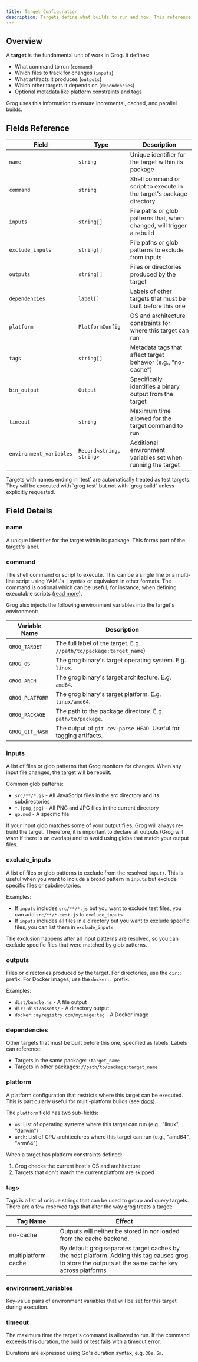```yaml
---
title: Target Configuration
description: Targets define what builds to run and how. This reference covers all the configuration options for a target.
---
```



## Overview

A **target** is the fundamental unit of work in Grog. It defines:

- What command to run (`command`)
- Which files to track for changes (`inputs`)
- What artifacts it produces (`outputs`)
- Which other targets it depends on (`dependencies`)
- Optional metadata like platform constraints and tags

Grog uses this information to ensure incremental, cached, and parallel builds.

## Fields Reference

| Field                   | Type                     | Description                                                            |
|-------------------------|--------------------------|------------------------------------------------------------------------|
| `name`                  | `string`                 | Unique identifier for the target within its package                    |
| `command`               | `string`                 | Shell command or script to execute in the target's package directory   |
| `inputs`                | `string[]`               | File paths or glob patterns that, when changed, will trigger a rebuild |
| `exclude_inputs`        | `string[]`               | File paths or glob patterns to exclude from inputs                     |
| `outputs`               | `string[]`               | Files or directories produced by the target                            |
| `dependencies`          | `label[]`                | Labels of other targets that must be built before this one             |
| `platform`              | `PlatformConfig`         | OS and architecture constraints for where this target can run          |
| `tags`                  | `string[]`               | Metadata tags that affect target behavior (e.g., "no-cache")           |
| `bin_output`            | `Output`                 | Specifically identifies a binary output from the target                |
| `timeout`               | `string`                 | Maximum time allowed for the target command to run                    |
| `environment_variables` | `Record<string, string>` | Additional environment variables set when running the target           |

<Aside type="note">
  Targets with names ending in `test` are automatically treated as test targets.
  They will be executed with `grog test` but not with `grog build` unless
  explicitly requested.
</Aside>

## Field Details

### name

A unique identifier for the target within its package. This forms part of the target's label.

### command

The shell command or script to execute. This can be a single line or a multi-line script using YAML's `|` syntax or equivalent in other formats.
The command is optional which can be useful, for instance, when defining executable scripts ([read more](/guides/binary-outputs)).

Grog also injects the following environment variables into the target's environment:

| Variable Name   | Description                                                         |
| --------------- | ------------------------------------------------------------------- |
| `GROG_TARGET`   | The full label of the target. E.g. `//path/to/package:target_name`) |
| `GROG_OS`       | The grog binary's target operating system. E.g. `linux`.            |
| `GROG_ARCH`     | The grog binary's target architecture. E.g. `amd64`.                |
| `GROG_PLATFORM` | The grog binary's target platform. E.g. `linux/amd64`.              |
| `GROG_PACKAGE`  | The path to the package directory. E.g. `path/to/package`.          |
| `GROG_GIT_HASH` | The output of `git rev-parse HEAD`. Useful for tagging artifacts.   |

### inputs

A list of files or glob patterns that Grog monitors for changes.
When any input file changes, the target will be rebuilt.

Common glob patterns:

- `src/**/*.js` - All JavaScript files in the src directory and its subdirectories
- `*.{png,jpg}` - All PNG and JPG files in the current directory
- `go.mod` - A specific file

<Aside type="caution">
  If your input glob matches some of your output files, Grog will always
  re-build the target. Therefore, it is important to declare all outputs (Grog
  will warn if there is an overlap) and to avoid using globs that match your
  output files.
</Aside>

### exclude_inputs

A list of files or glob patterns to exclude from the resolved `inputs`. This is useful when you want to include a broad pattern in `inputs` but exclude specific files or subdirectories.

Examples:

- If `inputs` includes `src/**/*.js` but you want to exclude test files, you can add `src/**/*.test.js` to `exclude_inputs`
- If `inputs` includes all files in a directory but you want to exclude specific files, you can list them in `exclude_inputs`

<Aside type="note">
  The exclusion happens after all input patterns are resolved, so you can
  exclude specific files that were matched by glob patterns.
</Aside>

### outputs

Files or directories produced by the target. For directories, use the `dir::` prefix. For Docker images, use the `docker::` prefix.

Examples:

- `dist/bundle.js` - A file output
- `dir::dist/assets/` - A directory output
- `docker::myregistry.com/myimage:tag` - A Docker image

### dependencies

Other targets that must be built before this one, specified as labels. Labels can reference:

- Targets in the same package: `:target_name`
- Targets in other packages: `//path/to/package:target_name`

### platform

A platform configuration that restricts where this target can be executed.
This is particularly useful for multi-platform builds (see [docs](/guides/multi-platform-builds)).

The `platform` field has two sub-fields:

- `os`: List of operating systems where this target can run (e.g., "linux", "darwin")
- `arch`: List of CPU architectures where this target can run (e.g., "amd64", "arm64")

When a target has platform constraints defined:

1. Grog checks the current host's OS and architecture
2. Targets that don't match the current platform are skipped

### tags

Tags is a list of unique strings that can be used to group and query targets.
There are a few reserved tags that alter the way grog treats a target:

| Tag Name            | Effect                                                                                                                                                |
| ------------------- | ----------------------------------------------------------------------------------------------------------------------------------------------------- |
| no-cache            | Outputs will neither be stored in nor loaded from the cache backend.                                                                                  |
| multiplatform-cache | By default grog separates target caches by the host platform. Adding this tag causes grog to store the outputs at the same cache key across platforms |

### environment_variables

Key-value pairs of environment variables that will be set for this target during execution.

### timeout

The maximum time the target's command is allowed to run. If the command exceeds this duration, the build or test fails with a timeout error.

Durations are expressed using Go's duration syntax, e.g. `30s`, `5m`.
